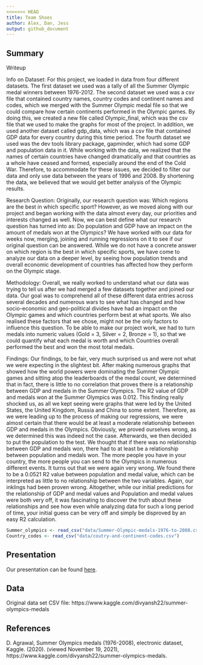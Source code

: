 ```yaml
---
<<<<<<< HEAD
title: Team Shoes 
author: Alex, Dan, Jess 
output: github_document
---
```


## Summary

Writeup

Info on Dataset:
For this project, we loaded in data from four different datasets. The first dataset we used was a tally of all the Summer Olympic medal winners between 1976-2012. The second dataset we used was a csv file that contained country names, country codes and continent names and codes, which we merged with the Summer Olympic medal file so that we could compare how certain continents performed in the Olympic games. By doing this, we created a new file called Olympic_final, which was the csv file that we used to make the graphs for most of the project. In addition, we used another dataset called gdp_data, which was a csv file that contained GDP data for every country during this time period. The fourth dataset we used was the dev tools library package, gapminder, which had some GDP and population data in it. While working with the data, we realized that the names of certain countries have changed dramatically and that countries as a whole have ceased and formed, especially around the end of the Cold War. Therefore, to accommodate for these issues, we decided to filter our data and only use data between the years of 1996 and 2008. By shortening the data, we believed that we would get better analysis of the Olympic results. 


Research Question:
Originally, our research question was: Which regions are the best in which specific sport? However, as we moved along with our project and began working with the data almost every day, our priorities and interests changed as well. Now, we can best define what our research question has turned into as: Do population and GDP have an impact on the amount of medals won at the Olympics? We have worked with our data for weeks now, merging, joining and running regressions on it to see if our original question can be answered. While we do not have a concrete answer on which region is the best in which specific sports, we have come to analyze our data on a deeper level, by seeing how population trends and overall economic development of countries has affected how they perform on the Olympic stage.


Methodology:
Overall, we really worked to understand what our data was trying to tell us after we had merged a few datasets together and joined our data. Our goal was to comprehend all of these different data entries across several decades and numerous wars to see what has changed and how socio-economic and geo-political divides have had an impact on the Olympic games and which countries perform best at what sports. We also realised these factors that we chose, might not be the only factors to influence this question. To be able to make our project work, we had to turn medals into numeric values (Gold = 3, Silver = 2, Bronze = 1), so that we could quantify what each medal is worth and which Countries overall performed the best and won the most total medals.


Findings:
Our findings, to be fair, very much surprised us and were not what we were expecting in the slightest bit. After making numerous graphs that showed how the world powers were dominating the Summer Olympic games and sitting atop the leaderboards of the medal count, we determined that in fact, there is little to no correlation that proves there is a relationship between GDP and medals in the Summer Olympics. The R2 value of GDP and medals won at the Summer Olympics was 0.012. This finding really shocked us, as all we kept seeing were graphs that were led by the United States, the United Kingdom, Russia and China to some extent. Therefore, as we were leading up to the process of making our regressions, we were almost certain that there would be at least a moderate relationship between GDP and medals in the Olympics. Obviously, we proved ourselves wrong, as we determined this was indeed not the case. Afterwards, we then decided to put the population to the test. We thought that if there was no relationship between GDP and medals won, there had to at least be a relationship between population and medals won. The more people you have in your country, the more people you can send to the Olympics in numerous  different events. It turns out that we were again very wrong. We found there to be a 0.0521 R2  value between population and medal value, which can be interpreted as little to no relationship between the two variables. Again, our inklings had been proven wrong. Altogether, while our initial predictions for the relationship of GDP and medal values and Population and medal values were both very off, it was fascinating to discover the truth about these relationships and see how even while analyzing data for such a long period of time, your initial guess can be very off and simply be disproved by an easy R2  calculation.



```r
Summer_olympics <- read_csv("data/Summer-Olympic-medals-1976-to-2008.csv")
Country_codes <- read_csv("data/coutry-and-continent-codes.csv")
```

## Presentation

Our presentation can be found [here](presentation/presentation.html).

## Data

Original data set CSV file:
https://www.kaggle.com/divyansh22/summer-olympics-medals


## References

D. Agrawal, Summer Olympics medals (1976-2008), electronic dataset, Kaggle. (2020). (viewed November 19, 2021), https://www.kaggle.com/divyansh22/summer-olympics-medals.

